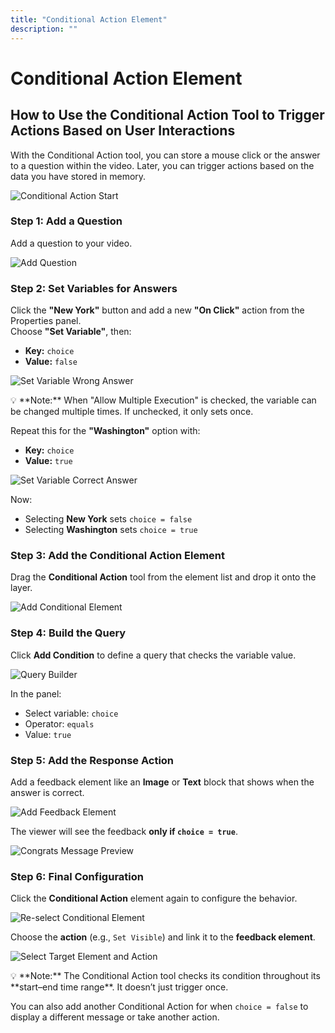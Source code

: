 ```yaml
---
title: "Conditional Action Element"
description: ""
---
```



# Conditional Action Element

## How to Use the Conditional Action Tool to Trigger Actions Based on User Interactions

With the Conditional Action tool, you can store a mouse click or the answer to a question within the video. Later, you can trigger actions based on the data you have stored in memory.

![Conditional Action Start](/screenshot/advanced-interactivity/conditional-action-1.webp)

<Steps>

### Step 1: Add a Question

Add a question to your video.

![Add Question](/screenshot/advanced-interactivity/conditional-action-2.webp)

### Step 2: Set Variables for Answers

Click the **"New York"** button and add a new **"On Click"** action from the Properties panel.  
Choose **"Set Variable"**, then:

- **Key:** `choice`  
- **Value:** `false`

![Set Variable Wrong Answer](/screenshot/advanced-interactivity/conditional-action-3.webp)

<Callout type="info">
💡 **Note:** When "Allow Multiple Execution" is checked, the variable can be changed multiple times. If unchecked, it only sets once.
</Callout>

Repeat this for the **"Washington"** option with:

- **Key:** `choice`  
- **Value:** `true`

![Set Variable Correct Answer](/screenshot/advanced-interactivity/conditional-action-4.webp)

Now:
- Selecting **New York** sets `choice = false`
- Selecting **Washington** sets `choice = true`

### Step 3: Add the Conditional Action Element

Drag the **Conditional Action** tool from the element list and drop it onto the layer.

![Add Conditional Element](/screenshot/advanced-interactivity/conditional-action-5.webp)

### Step 4: Build the Query

Click **Add Condition** to define a query that checks the variable value.

![Query Builder](/screenshot/advanced-interactivity/conditional-action-6.webp)

In the panel:

- Select variable: `choice`
- Operator: `equals`
- Value: `true`

### Step 5: Add the Response Action

Add a feedback element like an **Image** or **Text** block that shows when the answer is correct.

![Add Feedback Element](/screenshot/advanced-interactivity/conditional-action-7.webp)

The viewer will see the feedback **only if `choice = true`**.

![Congrats Message Preview](/screenshot/advanced-interactivity/conditional-action-8.webp)

### Step 6: Final Configuration

Click the **Conditional Action** element again to configure the behavior.

![Re-select Conditional Element](/screenshot/advanced-interactivity/conditional-action-9.webp)

Choose the **action** (e.g., `Set Visible`) and link it to the **feedback element**.

![Select Target Element and Action](/screenshot/advanced-interactivity/conditional-action-10.webp)

</Steps>

<Callout type="info">
💡 **Note:** The Conditional Action tool checks its condition throughout its **start–end time range**. It doesn’t just trigger once.
</Callout>

You can also add another Conditional Action for when `choice = false` to display a different message or take another action.
